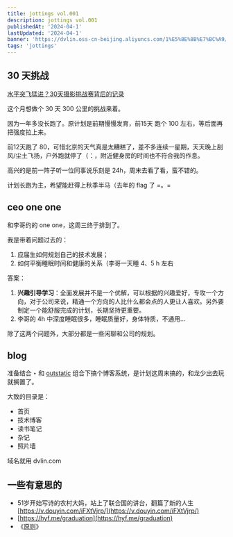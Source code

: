 ```yaml
---
title: jottings vol.001
description: jottings vol.001
publishedAt: '2024-04-1'
lastUpdated: '2024-04-1'
banner: 'https://dvlin.oss-cn-beijing.aliyuncs.com/1%E5%8E%8B%E7%BC%A9/liashu.jpg?Expires=1712509678&OSSAccessKeyId=TMP.3KiN7mYSPMsD4j1mCqQDRgPQqXqHReuj1cRGZ535sbeFBQiL5CwQbDSor8efrMHecH7AydNB7ub2rMjxqBqLvJFataaCve&Signature=%2FpLC44FI5x%2F0XKzwEaBZTPt9V14%3D'
tags: 'jottings'
---
```

## 30 天挑战

[水平突飞猛进？30天摄影挑战赛背后的记录](https://www.bilibili.com/video/BV11x4y1m7b6/?spm_id_from=333.1007.top_right_bar_window_dynamic.content.click&vd_source=8cbf3df49bc9bd05e33e78a3420ceca6)

这个月想做个 30 天 300 公里的挑战来着。

因为一年多没长跑了。原计划是前期慢慢发育，前15天 跑个 100 左右，等后面再把强度拉上来。

前12天跑了 80，可惜北京的天气真是太糟糕了，差不多连续一星期，天天晚上刮风/尘土飞扬，户外跑就停了（：，附近健身房的时间也不符合我的作息。

高兴的是前一阵子听一位同事说乐刻是 24h，周末去看了看，蛮不错的。

计划长跑为主，希望能赶得上秋季半马（去年的 flag 了 =。=

## ceo one one

和李哥约的 one one，这周三终于排到了。

我是带着问题过去的：

1. 应届生如何规划自己的技术发展；
2. 如何平衡睡眠时间和健康的关系（李哥一天睡 4、5 h 左右

答案：

1. **兴趣引导学习**：全面发展并不是一个优解，可以根据的兴趣爱好，专攻一个方向，对于公司来说，精通一个方向的人比什么都会点的人更让人喜欢。另外要制定一个能舒服完成的计划，长期坚持更重要。
2. 李哥的 4h 中深度睡眠很多，睡眠质量好，身体特质，不通用…

除了这两个问题外，大部分都是一些闲聊和公司的规划。

## blog

准备结合 ‣ 和 [outstatic](https://outstatic.com/docs/faqs#i-already-have-a-nextjs-markdown-blog-how-do-i-start-using-outstatic) 组合下搞个博客系统，是计划这周末搞的，和龙少出去玩就搁置了。

大致的目录是：

- 首页
- 技术博客
- 读书笔记
- 杂记
- 照片墙

域名就用 dvlin.com

## 一些有意思的

- 51岁开始写诗的农村大妈，站上了联合国的讲台，翻篇了新的人生  [https://v.douyin.com/iFXtVjrp/](https://v.douyin.com/iFXtVjrp/)
- [https://hyf.me/graduation](https://hyf.me/graduation)
- 《[原则](https://weread.qq.com/book-detail?type=1&senderVid=348514042&v=848324405e0fe08483ab6a4)》